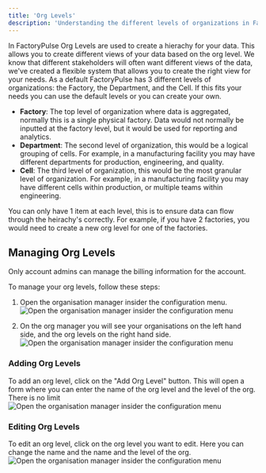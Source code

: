 ```yaml
---
title: 'Org Levels'
description: 'Understanding the different levels of organizations in FactoryPulse'
---
```


In FactoryPulse Org Levels are used to create a hierachy for your data. This allows you to create different views of your data based on the org level.
We know that different stakeholders will often want different views of the data, we've created a flexible system that allows you to create the right view for your needs.
As a default FactoryPulse has 3 different levels of organizations: the Factory, the Department, and the Cell. If this fits your needs you can use the default levels or you can create your own.

- **Factory**: The top level of organization where data is aggregated, normally this is a single physical factory. Data would not normally be inputted at the factory level, but it would be used for reporting and analytics.
- **Department**: The second level of organization, this would be a logical grouping of cells. For example, in a manufacturing facility you may have different departments for production, engineering, and quality.
- **Cell**: The third level of organization, this would be the most granular level of organization. For example, in a manufacturing facility you may have different cells within production, or multiple teams within engineering.

<Note>
You can only have 1 item at each level, this is to ensure data can flow through the heirachy's correctly. For example, if you have 2 factories, you would need to create a new org level for one of the factories.
</Note>

## Managing Org Levels

<Warning>
  Only account admins can manage the billing information for the account.
</Warning>

To manage your org levels, follow these steps:

1. Open the organisation manager insider the configuration menu.
   <img
     className="block rounded-3xl border-2 border-gray-200 shadow-lg"
     src="../images/config.png"
     alt="Open the organisation manager insider the configuration menu"
   />

2. On the org manager you will see your organisations on the left hand side, and the org levels on the right hand side.
   <img
     className="block rounded-3xl border-2 border-gray-200 shadow-lg"
     src="../images/orgs/orgManager.png"
     alt="Open the organisation manager insider the configuration menu"
   />

### Adding Org Levels
To add an org level, click on the "Add Org Level" button. This will open a form where you can enter the name of the org level and the level of the org. There is no limit 
   <img
     className="block rounded-3xl border-2 border-gray-200 shadow-lg"
     src="../images/orgs/addOrgLevel.png"
     alt="Open the organisation manager insider the configuration menu"
   />

 ### Editing Org Levels
To edit an org level, click on the org level you want to edit. Here you can change the name and the name and the level of the org.
   <img
     className="block rounded-3xl border-2 border-gray-200 shadow-lg"
     src="../images/orgs/editOrgLevel.png"
     alt="Open the organisation manager insider the configuration menu"
   />
